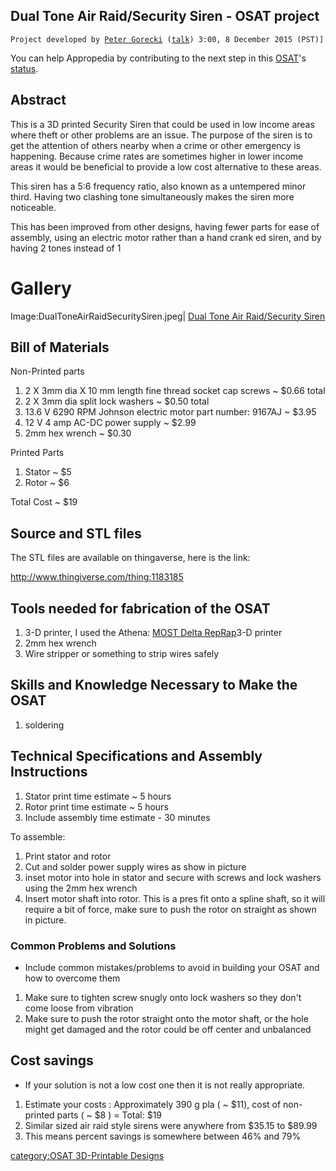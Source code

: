 {{777}}
==Dual Tone Air Raid/Security Siren - OSAT project ==
 Project developed by [[User:Peter Gorecki |Peter Gorecki]] ([[User talk:Kev Man|talk]]) 3:00, 8 December 2015 (PST)]

{{Statusboxtop}}
{{status-design}}
{{status-prototype}}
You can help Appropedia by contributing to the next step in this [[OSAT]]'s [[:Category:Status|status]].
{{boxbottom}}

==Abstract==
This is a 3D printed Security Siren that could be used in low income areas  where theft or other problems are an issue. The purpose of the siren is to get the attention of others nearby when a crime or other emergency is happening. Because crime rates are sometimes higher in lower income areas it would be beneficial to provide a low cost alternative to these areas.

This siren has a 5:6 frequency ratio, also known as a untempered minor third. Having two clashing tone simultaneously makes the siren more noticeable. 

This has been improved from other designs, having fewer parts for ease of assembly, using an electric motor rather than a hand crank ed siren, and by having 2 tones instead of 1

=Gallery=

<gallery caption="Picture of Assembly">

Image:DualToneAirRaidSecuritySiren.jpeg| [[Dual Tone Air Raid/Security Siren]]

</gallery>

== Bill of Materials==
Non-Printed parts
# 2 X 3mm dia X 10 mm length fine thread socket cap screws ~ $0.66 total
# 2 X 3mm dia split lock washers ~ $0.50 total
# 13.6 V 6290 RPM Johnson electric motor part number: 9167AJ ~ $3.95
# 12 V 4 amp AC-DC power supply ~ $2.99
# 2mm hex wrench ~ $0.30

Printed Parts
# Stator ~ $5
# Rotor ~ $6

Total Cost ~ $19 

== Source and STL files ==
The STL files are available on thingaverse, here is the link:

http://www.thingiverse.com/thing:1183185

== Tools needed for fabrication of the OSAT==
# 3-D printer, I used the Athena: [[Athena Build Overview| MOST Delta RepRap]]3-D printer
# 2mm hex wrench
# Wire stripper or something to strip wires safely 

== Skills and Knowledge Necessary to Make the OSAT ==
#soldering

== Technical Specifications and Assembly Instructions==
# Stator print time estimate ~ 5 hours
# Rotor print time estimate ~ 5 hours
# Include assembly time estimate - 30 minutes
To assemble:
# Print stator and rotor
# Cut and solder power supply wires as show in picture 
# inset motor into hole in stator and secure with screws and lock washers using the 2mm hex wrench
# Insert motor shaft into rotor. This is a pres fit onto a spline shaft, so it will require a bit of force, make sure to push the rotor on straight as shown in picture.


=== Common Problems and Solutions===
* Include common mistakes/problems to avoid in building your OSAT and how to overcome them
# Make sure to tighten screw snugly onto lock washers so they don't come loose from vibration
# Make sure to push the rotor straight onto the motor shaft, or the hole might get damaged and the rotor could be off center and unbalanced

== Cost savings==
* If your solution is not a low cost one then it is not really appropriate.
# Estimate your costs : Approximately 390 g pla ( ~ $11), cost of non-printed parts ( ~ $8 ) = Total: $19
# Similar sized air raid style sirens were anywhere from $35.15 to $89.99
# This means percent savings is somewhere between 46% and 79%


[[category:OSAT 3D-Printable Designs]]
